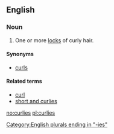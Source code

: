 ==English==
===Noun===
{{en-plural-noun}}
#One or more [[lock]]s of curly hair.

====Synonyms====
*[[curls]]

====Related terms====
*[[curl]]
*[[short and curlies]]

[[Category:English plurals ending in "-ies"]]

[[no:curlies]]
[[pl:curlies]]
